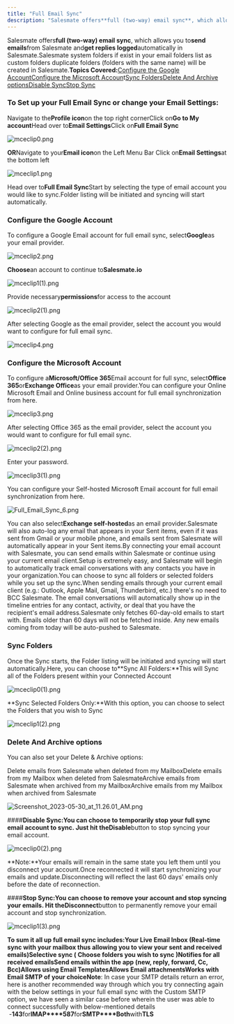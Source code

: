 ```yaml
---
title: "Full Email Sync"
description: "Salesmate offers**full (two-way) email sync**, which allows you to**send emails**from Salesmate and**get replies logged**automatically in Salesmate.Sa..."
---
```


Salesmate offers**full (two-way) email sync**, which allows you to**send emails**from Salesmate and**get replies logged**automatically in Salesmate.Salesmate system folders if exist in your email folders list as custom folders duplicate folders (folders with the same name) will be created in Salesmate.**Topics Covered:**[Configure the Google Account](https://support.salesmate.io/hc/en-us/articles/115000665965#h_01HRXP8WEF2TXFP3RMBTSB4QKS)[Configure the Microsoft Accoun](https://support.salesmate.io/hc/en-us/articles/115000665965#h_01HRXP9V2Y77ERNTE9F61YF5WC)t[Sync Folders](https://support.salesmate.io/hc/en-us/articles/115000665965#h_01HRXQH89B1J2QKENDTXHVEV93)[Delete And Archive options](https://support.salesmate.io/hc/en-us/articles/115000665965#h_01HRXP6MG14FKCE9WX17GA42BB)[Disable Sync](https://support.salesmate.io/hc/en-us/articles/115000665965-Full-Email-Sync#h_01GHB9V677TMTTYM3XNJP2A99Q)[Stop Sync](https://support.salesmate.io/hc/en-us/articles/115000665965-Full-Email-Sync#h_01GHB9VDBT0JWXY6NAYF79QC70)

### To Set up your Full Email Sync or change your Email Settings:

Navigate to the**Profile icon**on the top right cornerClick on**Go to My account**Head over to**Email Settings**Click on**Full Email Sync**

![mceclip0.png](./images/mceclip0-3.png)

**OR**Navigate to your**Email icon**on the Left Menu Bar Click on**Email Settings**at the bottom left

![mceclip1.png](./images/mceclip1-2.png)

Head over to**Full Email Sync**Start by selecting the type of email account you would like to sync.Folder listing will be initiated and syncing will start automatically.

### Configure the Google Account

To configure a Google Email account for full email sync, select**Google**as your email provider.

![mceclip2.png](./images/mceclip2.png)

**Choose**an account to continue to**Salesmate.io**

![mceclip1(1).png](./images/mceclip11.png)

Provide necessary**permissions**for access to the account

![mceclip2(1).png](./images/mceclip21.png)

After selecting Google as the email provider, select the account you would want to configure for full email sync.

![mceclip4.png](./images/mceclip4.png)

### Configure the Microsoft Account

To configure a**Microsoft/Office 365**Email account for full sync, select**Office 365**or**Exchange Office**as your email provider.You can configure your Online Microsoft Email and Online business account for full email synchronization from here.

![mceclip3.png](./images/mceclip3.png)

After selecting Office 365 as the email provider, select the account you would want to configure for full email sync.

![mceclip2(2).png](./images/mceclip22.png)

Enter your password.

![mceclip3(1).png](./images/mceclip31.png)

You can configure your Self-hosted Microsoft Email account for full email synchronization from here.

![Full_Email_Sync_6.png](./images/Full-Email-Sync-6.png)

You can also select**Exchange self-hosted**as an email provider.Salesmate will also auto-log any email that appears in your Sent items, even if it was sent from Gmail or your mobile phone, and emails sent from Salesmate will automatically appear in your Sent items.By connecting your email account with Salesmate, you can send emails within Salesmate or continue using your current email client.Setup is extremely easy, and Salesmate will begin to automatically track email conversations with any contacts you have in your organization.You can choose to sync all folders or selected folders while you set up the sync.When sending emails through your current email client (e.g.: Outlook, Apple Mail, Gmail, Thunderbird, etc.) there's no need to BCC Salesmate. The email conversations will automatically show up in the timeline entries for any contact, activity, or deal that you have the recipient's email address.Salesmate only fetches 60-day-old emails to start with. Emails older than 60 days will not be fetched inside. Any new emails coming from today will be auto-pushed to Salesmate.

### Sync Folders

Once the Sync starts, the Folder listing will be initiated and syncing will start automatically.Here, you can choose to**Sync All Folders:**This will Sync all of the Folders present within your Connected Account

![mceclip0(1).png](./images/mceclip01-2.png)

**Sync Selected Folders Only:**With this option, you can choose to select the Folders that you wish to Sync

![mceclip1(2).png](./images/mceclip12.png)

### Delete And Archive options

You can also set your Delete & Archive options:

Delete emails from Salesmate when deleted from my MailboxDelete emails from my Mailbox when deleted from SalesmateArchive emails from Salesmate when archived from my MailboxArchive emails from my Mailbox when archived from Salesmate

![Screenshot_2023-05-30_at_11.26.01_AM.png](./images/Screenshot-2023-05-30-at-11.26.01-AM.png)

####**Disable Sync:**You can choose to temporarily stop your full sync email account to sync. Just hit the**Disable**button to stop syncing your email account.

![mceclip0(2).png](./images/mceclip02.png)

**Note:**Your emails will remain in the same state you left them until you disconnect your account.Once reconnected it will start synchronizing your emails and update.Disconnecting will reflect the last 60 days' emails only before the date of reconnection.

####**Stop Sync:**You can choose to remove your account and stop syncing your emails. Hit the**Disconnect**button to permanently remove your email account and stop synchronization.

![mceclip1(3).png](./images/mceclip13.png)

**To sum it all up full email sync includes:**Your Live Email Inbox (Real-time sync with your mailbox thus allowing you to view your sent and received emails)Selective sync ( Choose folders you wish to sync )Notifies for all received emailsSend emails within the app (new, reply, forward, Cc, Bcc)Allows using Email TemplatesAllows Email attachmentsWorks with Email SMTP of your choice**Note**: In case your SMTP details return an error, here is another recommended way through which you try connecting again with the below settings in your full email sync with the Custom SMTP option, we have seen a similar case before wherein the user was able to connect successfully with below-mentioned details  -**143**for**IMAP****587**for**SMTP****Both**with**TLS**
